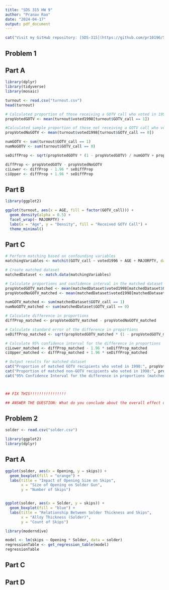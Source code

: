---
title: "SDS 315 HW 9"
author: "Pranav Rao"
date: "2024-04-17"
output: pdf_document
---

```{r , echo=FALSE}
cat("Visit my GitHub repository: [SDS-315](https://github.com/pr10196/SDS-315/blob/main/SDS%20315%20HW9.Rmd")
```

## Problem 1


## Part A

```{r, echo=FALSE}
library(dplyr)
library(tidyverse)
library(mosaic)

turnout <- read.csv("turnout.csv")
head(turnout)

# Calculated proportion of those receiving a GOTV call who voted in 1998
propVotedGOTV <- mean(turnout$voted1998[turnout$GOTV_call == 1])

#Calculated sample proportion of those not receiving a GOTV call who voted in 1998
propVotedNoGOTV <- mean(turnout$voted1998[turnout$GOTV_call == 0])

numGOTV <- sum(turnout$GOTV_call == 1)
numNoGOTV <- sum(turnout$GOTV_call == 0)

seDiffProp <- sqrt(propVotedGOTV * (1 - propVotedGOTV) / numGOTV + propVotedNoGOTV * (1 - propVotedNoGOTV) / numNoGOTV)

diffProp <- propVotedGOTV - propVotedNoGOTV
ciLower <- diffProp - 1.96 * seDiffProp
ciUpper <- diffProp + 1.96 * seDiffProp
```


## Part B

```{r, echo=FALSE}
library(ggplot2)

ggplot(turnout, aes(x = AGE, fill = factor(GOTV_call))) + 
  geom_density(alpha = 0.5) + 
  facet_wrap(~ MAJORPTY) +
  labs(x = "Age", y = "Density", fill = "Received GOTV Call") +
  theme_minimal()
```

## Part C

```{r, echo=FALSE}
# Perform matching based on confounding variables
matchingVariables <- matchit(GOTV_call ~ voted1996 + AGE + MAJORPTY, data = turnout, method = "nearest", ratio = 5)

# Create matched dataset
matchedDataset <- match.data(matchingVariables)

# Calculate proportions and confidence interval in the matched dataset
propVotedGOTV_matched <- mean(matchedDataset$voted1998[matchedDataset$GOTV_call == 1], na.rm = TRUE)
propVotedNoGOTV_matched <- mean(matchedDataset$voted1998[matchedDataset$GOTV_call == 0], na.rm = TRUE)

numGOTV_matched <- sum(matchedDataset$GOTV_call == 1)
numNoGOTV_matched <- sum(matchedDataset$GOTV_call == 0)

# Calculate difference in proportions
diffProp_matched <- propVotedGOTV_matched - propVotedNoGOTV_matched

# Calculate standard error of the difference in proportions
seDiffProp_matched <- sqrt(propVotedGOTV_matched * (1 - propVotedGOTV_matched) / numGOTV_matched + propVotedNoGOTV_matched * (1 - propVotedNoGOTV_matched) / numNoGOTV_matched)

# Calculate 95% confidence interval for the difference in proportions
ciLower_matched <- diffProp_matched - 1.96 * seDiffProp_matched
ciUpper_matched <- diffProp_matched + 1.96 * seDiffProp_matched

# Output results for matched dataset
cat("Proportion of matched GOTV recipients who voted in 1998:", propVotedGOTV_matched, "\n")
cat("Proportion of matched non-GOTV recipients who voted in 1998:", propVotedNoGOTV_matched, "\n")
cat("95% Confidence Interval for the difference in proportions (matched data):", ciLower_matched, "-", ciUpper_matched, "\n")



## FIX THIS!!!!!!!!!!!!!!!!

## ANSWER THE QUESTION: What do you conclude about the overall effect of the GOTV call on the likelihood of voting in the 1998 election?

```

## Problem 2

```{r, echo=FALSE}
solder <- read.csv("solder.csv")

library(ggplot2)
library(dplyr)
```

## Part A

```{r, echo=FALSE}
ggplot(solder, aes(x = Opening, y = skips)) +
  geom_boxplot(fill = "orange") +
  labs(title = "Impact of Opening Size on Skips",
       x = "Size of Opening on Solder Gun",
       y = "Number of Skips")


ggplot(solder, aes(x = Solder, y = skips)) +
  geom_boxplot(fill = "blue") +
  labs(title = "Relationship Between Solder Thickness and Skips",
       x = "Alloy Thickness (Solder)",
       y = "Count of Skips")
```

```{r, echo=FALSE}
library(moderndive)

model <- lm(skips ~ Opening * Solder, data = solder)
regressionTable <- get_regression_table(model)
regressionTable
```

## Part C



## Part D


